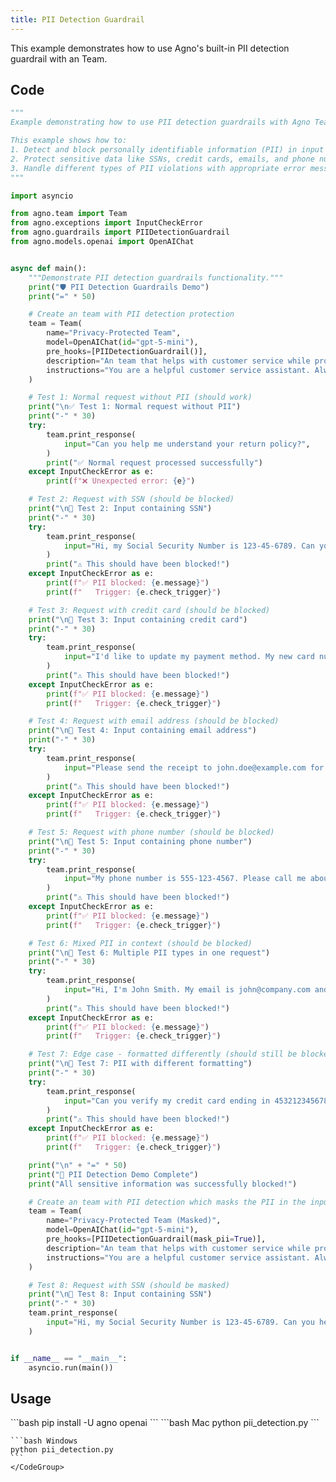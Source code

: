 ```yaml
---
title: PII Detection Guardrail
---
```


This example demonstrates how to use Agno's built-in PII detection guardrail with an Team.

## Code

```python pii_detection.py
"""
Example demonstrating how to use PII detection guardrails with Agno Team.

This example shows how to:
1. Detect and block personally identifiable information (PII) in input
2. Protect sensitive data like SSNs, credit cards, emails, and phone numbers
3. Handle different types of PII violations with appropriate error messages
"""

import asyncio

from agno.team import Team
from agno.exceptions import InputCheckError
from agno.guardrails import PIIDetectionGuardrail
from agno.models.openai import OpenAIChat


async def main():
    """Demonstrate PII detection guardrails functionality."""
    print("🛡️ PII Detection Guardrails Demo")
    print("=" * 50)

    # Create an team with PII detection protection
    team = Team(
        name="Privacy-Protected Team",
        model=OpenAIChat(id="gpt-5-mini"),
        pre_hooks=[PIIDetectionGuardrail()],
        description="An team that helps with customer service while protecting privacy.",
        instructions="You are a helpful customer service assistant. Always protect user privacy and handle sensitive information appropriately.",
    )

    # Test 1: Normal request without PII (should work)
    print("\n✅ Test 1: Normal request without PII")
    print("-" * 30)
    try:
        team.print_response(
            input="Can you help me understand your return policy?",
        )
        print("✅ Normal request processed successfully")
    except InputCheckError as e:
        print(f"❌ Unexpected error: {e}")

    # Test 2: Request with SSN (should be blocked)
    print("\n🔴 Test 2: Input containing SSN")
    print("-" * 30)
    try:
        team.print_response(
            input="Hi, my Social Security Number is 123-45-6789. Can you help me with my account?",
        )
        print("⚠️ This should have been blocked!")
    except InputCheckError as e:
        print(f"✅ PII blocked: {e.message}")
        print(f"   Trigger: {e.check_trigger}")

    # Test 3: Request with credit card (should be blocked)
    print("\n🔴 Test 3: Input containing credit card")
    print("-" * 30)
    try:
        team.print_response(
            input="I'd like to update my payment method. My new card number is 4532 1234 5678 9012.",
        )
        print("⚠️ This should have been blocked!")
    except InputCheckError as e:
        print(f"✅ PII blocked: {e.message}")
        print(f"   Trigger: {e.check_trigger}")

    # Test 4: Request with email address (should be blocked)
    print("\n🔴 Test 4: Input containing email address")
    print("-" * 30)
    try:
        team.print_response(
            input="Please send the receipt to john.doe@example.com for my recent purchase.",
        )
        print("⚠️ This should have been blocked!")
    except InputCheckError as e:
        print(f"✅ PII blocked: {e.message}")
        print(f"   Trigger: {e.check_trigger}")

    # Test 5: Request with phone number (should be blocked)
    print("\n🔴 Test 5: Input containing phone number")
    print("-" * 30)
    try:
        team.print_response(
            input="My phone number is 555-123-4567. Please call me about my order status.",
        )
        print("⚠️ This should have been blocked!")
    except InputCheckError as e:
        print(f"✅ PII blocked: {e.message}")
        print(f"   Trigger: {e.check_trigger}")

    # Test 6: Mixed PII in context (should be blocked)
    print("\n🔴 Test 6: Multiple PII types in one request")
    print("-" * 30)
    try:
        team.print_response(
            input="Hi, I'm John Smith. My email is john@company.com and phone is 555.987.6543. I need help with my account.",
        )
        print("⚠️ This should have been blocked!")
    except InputCheckError as e:
        print(f"✅ PII blocked: {e.message}")
        print(f"   Trigger: {e.check_trigger}")

    # Test 7: Edge case - formatted differently (should still be blocked)
    print("\n🔴 Test 7: PII with different formatting")
    print("-" * 30)
    try:
        team.print_response(
            input="Can you verify my credit card ending in 4532123456789012?",
        )
        print("⚠️ This should have been blocked!")
    except InputCheckError as e:
        print(f"✅ PII blocked: {e.message}")
        print(f"   Trigger: {e.check_trigger}")

    print("\n" + "=" * 50)
    print("🎯 PII Detection Demo Complete")
    print("All sensitive information was successfully blocked!")

    # Create an team with PII detection which masks the PII in the input
    team = Team(
        name="Privacy-Protected Team (Masked)",
        model=OpenAIChat(id="gpt-5-mini"),
        pre_hooks=[PIIDetectionGuardrail(mask_pii=True)],
        description="An team that helps with customer service while protecting privacy.",
        instructions="You are a helpful customer service assistant. Always protect user privacy and handle sensitive information appropriately.",
    )

    # Test 8: Request with SSN (should be masked)
    print("\n🔴 Test 8: Input containing SSN")
    print("-" * 30)
    team.print_response(
        input="Hi, my Social Security Number is 123-45-6789. Can you help me with my account?",
    )


if __name__ == "__main__":
    asyncio.run(main())
```

## Usage

<Steps>
  <Snippet file="create-venv-step.mdx" />

  <Step title="Install libraries">
    ```bash
    pip install -U agno openai
    ```
  </Step>

  <Step title="Run example">
    <CodeGroup>
    ```bash Mac
    python pii_detection.py
    ```

    ```bash Windows
    python pii_detection.py
    ```
    </CodeGroup>
  </Step>
</Steps>